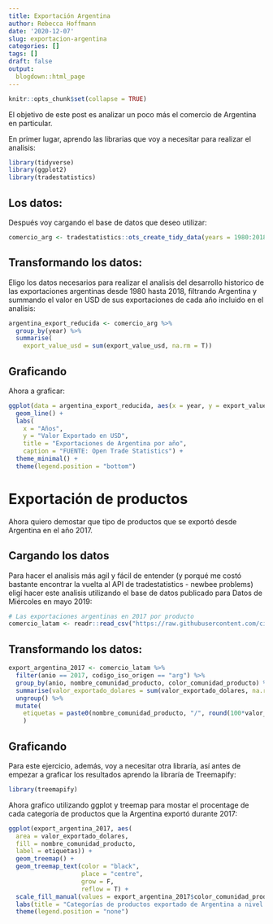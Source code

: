 ```yaml
---
title: Exportación Argentina
author: Rebecca Hoffmann
date: '2020-12-07'
slug: exportacion-argentina
categories: []
tags: []
draft: false
output:
  blogdown::html_page
---
```


```r
knitr::opts_chunk$set(collapse = TRUE)
```

El objetivo de este post es analizar un poco más el comercio de Argentina en particular. 

En primer lugar, aprendo las librarias que voy a necesitar para realizar el analisis:

```r
library(tidyverse)
library(ggplot2)
library(tradestatistics)
```

## Los datos:
Después voy cargando el base de datos que deseo utilizar:
```r
comercio_arg <- tradestatistics::ots_create_tidy_data(years = 1980:2018, reporters = "arg") 
```

## Transformando los datos:
Eligo los datos necesarios para realizar el analisis del desarrollo historico de las exportaciones argentinas desde 1980 hasta 2018, filtrando Argentina y summando el valor en USD de sus exportaciones de cada año incluido en el analisis:

```r
argentina_export_reducida <- comercio_arg %>%
  group_by(year) %>%
  summarise(
    export_value_usd = sum(export_value_usd, na.rm = T))
```
## Graficando
Ahora a graficar: 
```r
ggplot(data = argentina_export_reducida, aes(x = year, y = export_value_usd)) +
  geom_line() +
  labs(
    x = "Años",
    y = "Valor Exportado en USD",
    title = "Exportaciones de Argentina por año",
    caption = "FUENTE: Open Trade Statistics") +
  theme_minimal() +
  theme(legend.position = "bottom")
```

# Exportación de productos
Ahora quiero demostar que tipo de productos que se exportó desde Argentina en el año 2017.

## Cargando los datos
Para hacer el analisis más agil y fácil de entender (y porqué me costó bastante encontrar la vuelta al API de tradestatistics - newbee problems) eligí hacer este analisis utilizando el base de datos publicado para Datos de Miércoles en mayo 2019:

```r
# Las exportaciones argentinas en 2017 por producto
comercio_latam <- readr::read_csv("https://raw.githubusercontent.com/cienciadedatos/datos-de-miercoles/master/datos/2019/2019-05-01/comercio_hispanoamerica_mundo_agregado.csv") 
```

## Transformando los datos:
```r
export_argentina_2017 <- comercio_latam %>%
  filter(anio == 2017, codigo_iso_origen == "arg") %>%
  group_by(anio, nombre_comunidad_producto, color_comunidad_producto) %>%
  summarise(valor_exportado_dolares = sum(valor_exportado_dolares, na.rm = T)) %>%
  ungroup() %>%
  mutate(
    etiquetas = paste0(nombre_comunidad_producto, "/", round(100*valor_exportado_dolares/sum(valor_exportado_dolares), 2), "%")
    )
```

## Graficando
Para este ejercicio, además,  voy a necesitar otra libraría, así antes de empezar a graficar los resultados aprendo la libraría de Treemapify:

```r
library(treemapify)
```

Ahora grafico utilizando ggplot y treemap para mostar el procentage de cada categoría de productos que la Argentina exportó durante 2017:
```r
ggplot(export_argentina_2017, aes(
  area = valor_exportado_dolares, 
  fill = nombre_comunidad_producto,
  label = etiquetas)) +
  geom_treemap() +
  geom_treemap_text(color = "black",
                    place = "centre",
                    grow = F,
                    reflow = T) +
  scale_fill_manual(values = export_argentina_2017$color_comunidad_producto) +
  labs(title = "Categorías de productos exportado de Argentina a nivel Mundial (2017)") +
  theme(legend.position = "none")
```
